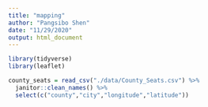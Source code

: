 ```yaml
---
title: "mapping"
author: "Pangsibo Shen"
date: "11/29/2020"
output: html_document
---
```

```r
library(tidyverse)
library(leaflet)
```

```r
county_seats = read_csv("./data/County_Seats.csv") %>%
  janitor::clean_names() %>%
  select(c("county","city","longitude","latitude"))
```

